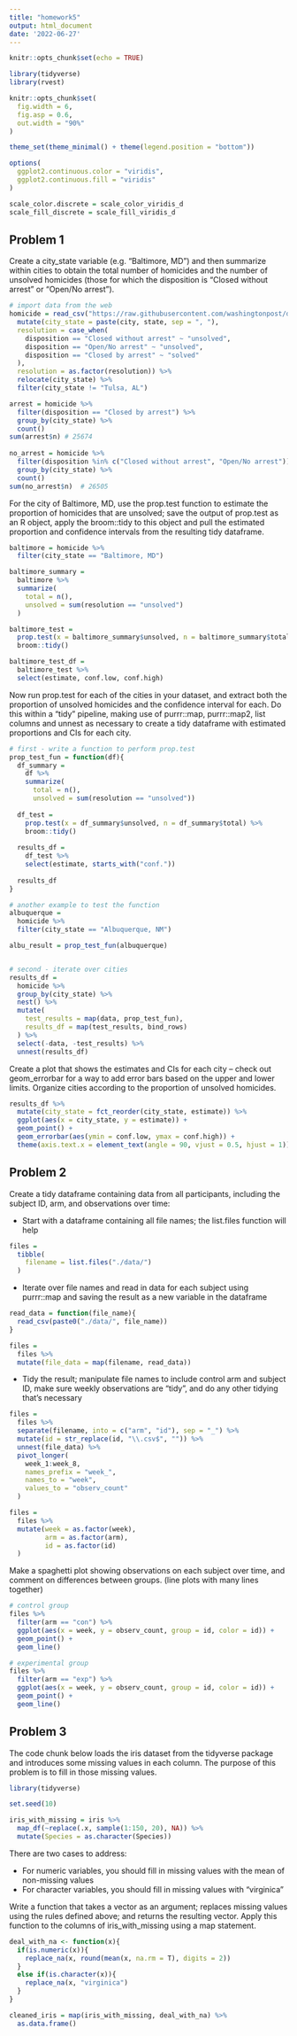 ```yaml
---
title: "homework5"
output: html_document
date: '2022-06-27'
---
```


```r
knitr::opts_chunk$set(echo = TRUE)

library(tidyverse)
library(rvest)

knitr::opts_chunk$set(
  fig.width = 6,
  fig.asp = 0.6,
  out.width = "90%"
)

theme_set(theme_minimal() + theme(legend.position = "bottom"))

options(
  ggplot2.continuous.color = "viridis",
  ggplot2.continuous.fill = "viridis"
)

scale_color.discrete = scale_color_viridis_d
scale_fill_discrete = scale_fill_viridis_d
```

## Problem 1

Create a city_state variable (e.g. “Baltimore, MD”) and then summarize within cities to obtain the total number of homicides and the number of unsolved homicides (those for which the disposition is “Closed without arrest” or “Open/No arrest”).

```r
# import data from the web
homicide = read_csv("https://raw.githubusercontent.com/washingtonpost/data-homicides/master/homicide-data.csv") %>% 
  mutate(city_state = paste(city, state, sep = ", "),
  resolution = case_when(
    disposition == "Closed without arrest" ~ "unsolved",
    disposition == "Open/No arrest" ~ "unsolved",
    disposition == "Closed by arrest" ~ "solved"
  ),
  resolution = as.factor(resolution)) %>% 
  relocate(city_state) %>% 
  filter(city_state != "Tulsa, AL")

arrest = homicide %>% 
  filter(disposition == "Closed by arrest") %>% 
  group_by(city_state) %>% 
  count() 
sum(arrest$n) # 25674
  
no_arrest = homicide %>% 
  filter(disposition %in% c("Closed without arrest", "Open/No arrest")) %>% 
  group_by(city_state) %>% 
  count()
sum(no_arrest$n)  # 26505

```

For the city of Baltimore, MD, use the prop.test function to estimate the proportion of homicides that are unsolved; save the output of prop.test as an R object, apply the broom::tidy to this object and pull the estimated proportion and confidence intervals from the resulting tidy dataframe.

```r
baltimore = homicide %>% 
  filter(city_state == "Baltimore, MD") 

baltimore_summary = 
  baltimore %>% 
  summarize(
    total = n(),
    unsolved = sum(resolution == "unsolved")
  )

baltimore_test = 
  prop.test(x = baltimore_summary$unsolved, n = baltimore_summary$total) %>% 
  broom::tidy()

baltimore_test_df = 
  baltimore_test %>% 
  select(estimate, conf.low, conf.high)
```

Now run prop.test for each of the cities in your dataset, and extract both the proportion of unsolved homicides and the confidence interval for each. Do this within a “tidy” pipeline, making use of purrr::map, purrr::map2, list columns and unnest as necessary to create a tidy dataframe with estimated proportions and CIs for each city.

```r
# first - write a function to perform prop.test
prop_test_fun = function(df){
  df_summary = 
    df %>% 
    summarize(
      total = n(),
      unsolved = sum(resolution == "unsolved"))
  
  df_test = 
    prop.test(x = df_summary$unsolved, n = df_summary$total) %>% 
    broom::tidy()
  
  results_df = 
    df_test %>% 
    select(estimate, starts_with("conf."))
  
  results_df
}

# another example to test the function
albuquerque = 
  homicide %>% 
  filter(city_state == "Albuquerque, NM") 

albu_result = prop_test_fun(albuquerque)


# second - iterate over cities
results_df = 
  homicide %>% 
  group_by(city_state) %>% 
  nest() %>% 
  mutate(
    test_results = map(data, prop_test_fun),
    results_df = map(test_results, bind_rows)
  ) %>% 
  select(-data, -test_results) %>% 
  unnest(results_df)

```

Create a plot that shows the estimates and CIs for each city – check out geom_errorbar for a way to add error bars based on the upper and lower limits. Organize cities according to the proportion of unsolved homicides.

```r
results_df %>% 
  mutate(city_state = fct_reorder(city_state, estimate)) %>% 
  ggplot(aes(x = city_state, y = estimate)) +
  geom_point() +
  geom_errorbar(aes(ymin = conf.low, ymax = conf.high)) +
  theme(axis.text.x = element_text(angle = 90, vjust = 0.5, hjust = 1))
```


## Problem 2

Create a tidy dataframe containing data from all participants, including the subject ID, arm, and observations over time:

 - Start with a dataframe containing all file names; the list.files function will help
 
```r
files = 
  tibble(
    filename = list.files("./data/")
  )

```

 - Iterate over file names and read in data for each subject using purrr::map and saving the result as a new variable in the dataframe

```r

read_data = function(file_name){
  read_csv(paste0("./data/", file_name))
}

files = 
  files %>% 
  mutate(file_data = map(filename, read_data))

```

 - Tidy the result; manipulate file names to include control arm and subject ID, make sure weekly observations are “tidy”, and do any other tidying that’s necessary

```r
files = 
  files %>% 
  separate(filename, into = c("arm", "id"), sep = "_") %>% 
  mutate(id = str_replace(id, "\\.csv$", "")) %>% 
  unnest(file_data) %>% 
  pivot_longer(
    week_1:week_8,
    names_prefix = "week_",
    names_to = "week",
    values_to = "observ_count"
  )

files = 
  files %>% 
  mutate(week = as.factor(week),
         arm = as.factor(arm),
         id = as.factor(id)
  )

```

Make a spaghetti plot showing observations on each subject over time, and comment on differences between groups. (line plots with many lines together)

```r
# control group
files %>% 
  filter(arm == "con") %>% 
  ggplot(aes(x = week, y = observ_count, group = id, color = id)) +
  geom_point() +
  geom_line()

# experimental group
files %>% 
  filter(arm == "exp") %>% 
  ggplot(aes(x = week, y = observ_count, group = id, color = id)) +
  geom_point() +
  geom_line() 

```


## Problem 3

The code chunk below loads the iris dataset from the tidyverse package and introduces some missing values in each column. The purpose of this problem is to fill in those missing values.

```r
library(tidyverse)

set.seed(10)

iris_with_missing = iris %>% 
  map_df(~replace(.x, sample(1:150, 20), NA)) %>%
  mutate(Species = as.character(Species))
```

There are two cases to address:

 - For numeric variables, you should fill in missing values with the mean of non-missing values
 - For character variables, you should fill in missing values with "virginica"

Write a function that takes a vector as an argument; replaces missing values using the rules defined above; and returns the resulting vector. Apply this function to the columns of iris_with_missing using a map statement.

```r
deal_with_na <- function(x){
  if(is.numeric(x)){
    replace_na(x, round(mean(x, na.rm = T), digits = 2))
  }
  else if(is.character(x)){
    replace_na(x, "virginica")
  }
}

cleaned_iris = map(iris_with_missing, deal_with_na) %>% 
  as.data.frame()

```





















